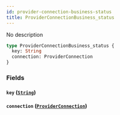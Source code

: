 ```yaml
---
id: provider-connection-business-status
title: ProviderConnectionBusiness_status
---
```


No description

```graphql
type ProviderConnectionBusiness_status {
  key: String
  connection: ProviderConnection
}
```

### Fields

#### `key` ([`String`](/v1/scalars/string))

#### `connection` ([`ProviderConnection`](/v1/objects/provider-connection))
